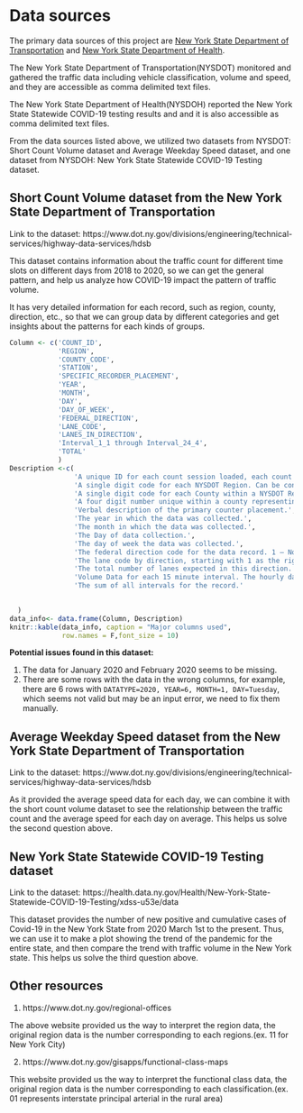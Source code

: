 # Data sources


The primary data sources of this project are [New York State Department of Transportation](https://www.dot.ny.gov/index) and [New York State Department of Health](https://www.health.ny.gov/). 

The New York State Department of Transportation(NYSDOT) monitored and gathered the traffic data including vehicle classification, volume and speed, and they are accessible as comma delimited text files.

The New York State Department of Health(NYSDOH) reported the New York State Statewide COVID-19 testing results and and it is also accessible as comma delimited text files.


From the data sources listed above, we utilized two datasets from NYSDOT: Short Count Volume dataset and Average Weekday Speed dataset, and one dataset from NYSDOH: New York State Statewide COVID-19 Testing dataset.



## Short Count Volume dataset from the New York State Department of Transportation

Link to the dataset: https://www.dot.ny.gov/divisions/engineering/technical-services/highway-data-services/hdsb


This dataset contains information about the traffic count for different time slots on different days from 2018 to 2020, so we can get the general pattern, and help us analyze how COVID-19 impact the pattern of traffic volume.

It has very detailed information for each record, such as region, county, direction, etc., so that we can group data by different categories and get insights about the patterns for each kinds of groups.

```r
Column <- c('COUNT_ID', 
            'REGION',
            'COUNTY_CODE',
            'STATION',
            'SPECIFIC_RECORDER_PLACEMENT',
            'YEAR',
            'MONTH',
            'DAY',
            'DAY_OF_WEEK',
            'FEDERAL_DIRECTION',
            'LANE_CODE',
            'LANES_IN_DIRECTION',
            'Interval_1_1 through Interval_24_4',
            'TOTAL'
            )
Description <-c(
                'A unique ID for each count session loaded, each count has one Count_ID for all data types.',
                'A single digit code for each NYSDOT Region. Can be concatenated with County_Code and Station number to create a unique ID',
                'A single digit code for each County within a NYSDOT Region. Can be concatenated with Region_Code and Station number to create a unique ID',
                'A four digit number unique within a county representing a specific segment of road for traffic counting purposes. Can be concatenated with Region_Code and County_Code to create a unique ID.',
                'Verbal description of the primary counter placement.',
                'The year in which the data was collected.',
                'The month in which the data was collected.',
                'The Day of data collection.',
                'The day of week the data was collected.',
                'The federal direction code for the data record. 1 – North, 3 – East, 5 – South, 7 – West, 9 – North/South Combined, 0 – East/West combined',
                'The lane code by direction, starting with 1 as the rightmost lane.',
                'The total number of lanes expected in this direction.',
                'Volume Data for each 15 minute interval. The hourly data will be represented in intervals 1_1, 2_1, etc.',
                'The sum of all intervals for the record.'
              

  )
data_info<- data.frame(Column, Description)
knitr::kable(data_info, caption = "Major columns used",
             row.names = F,font_size = 10)
```
 
**Potential issues found in this dataset:**

1. The data for January 2020 and February 2020 seems to be missing.
2. There are some rows with the data in the wrong columns, for example, there are 6 rows with `DATATYPE=2020, YEAR=6, MONTH=1, DAY=Tuesday`, which seems not valid but may be an input error, we need to fix them manually.

 
##	Average Weekday Speed dataset from the New York State Department of Transportation 

Link to the dataset: https://www.dot.ny.gov/divisions/engineering/technical-services/highway-data-services/hdsb

As it provided the average speed data for each day, we can combine it with the short count volume dataset to see the relationship between the traffic count and the average speed for each day on average. This helps us solve the second question above.

##	New York State Statewide COVID-19 Testing dataset

Link to the dataset: https://health.data.ny.gov/Health/New-York-State-Statewide-COVID-19-Testing/xdss-u53e/data

This dataset provides the number of new positive and cumulative cases of Covid-19 in the New York State from 2020 March 1st to the present. Thus, we can use it to make a plot showing the trend of the pandemic for the entire state, and then compare the trend with traffic volume in the New York state. This helps us solve the third question above.


## Other resources
1. https://www.dot.ny.gov/regional-offices

The above website provided us the way to interpret the region data, the original region data is the number corresponding to each regions.(ex. 11 for New York City)

2. https://www.dot.ny.gov/gisapps/functional-class-maps

This website provided us the way to interpret the functional class data, the original region data is the number corresponding to each classification.(ex. 01 represents interstate principal arterial in the rural area)



